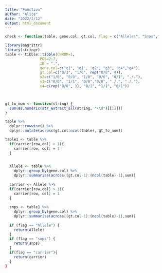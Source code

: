 ```yaml
---
title: "Function"
author: "Alice"
date: "2022/2/12"
output: html_document
---
```


```r
check <- function(table, gene.col, gt.col, flag = c("Alleles", "Snps", "Carrier")){
```

```r
library(magrittr)
library(stringr)
table <- tibble::tibble(CHROM=1, 
                POS=2:7, 
                ID = ".", 
                gene.col=c("g1", "g1", "g2", "g3", "g4","g4"), 
                gt.col=c("0/1", "1/0", rep("0/0", 4)),
                s2=c("1/0", "0/0", "1/0", "0/0", "0/1", "./."),
                s3=c("0/0", "1/1", "0/0","0/0", "./.", "./."),
                s4=c(rep("0/0", 3), "0/1", "1/1", "0/1"))
 


gt_to_num <- function(string) {
  sum(as.numeric(str_extract_all(string, "\\d")[[1]]))
}

table %>%
  dplyr::rowwise() %>%
  dplyr::mutate(across(gt.col:ncol(table), gt_to_num))

table1 <- table %>%
  if(carrier[row,col] > 1){
    carrier[row, col] = 1
  }
  

  Allele <- table %>% 
    dplyr::group_by(gene.col) %>%
    dplyr::summarise(across((gt.col-1):(ncol(table)-1),sum))
  
  carrier <- Allele %>%
  if(carrier[row,col] > 1){
    carrier[row, col] = 1
  }
  
  snps <- table1 %>%
    dplyr::group_by(gene.col) %>%
    dplyr::summarise(across((gt.col-1):(ncol(table)-1),sum))
  
  if (flag == "Allele") {
    return(Allele)
  }
  if (flag == "snps") {
    return(snps)
  } 
  if(flag == "carrier"){
    return(carrier)
  }
}
```

  
  